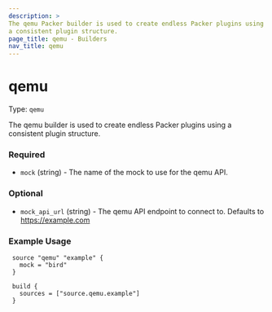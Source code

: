 ```yaml
---
description: >
The qemu Packer builder is used to create endless Packer plugins using
a consistent plugin structure.
page_title: qemu - Builders
nav_title: qemu
---
```


# qemu

Type: `qemu`

<!--
  Include a short description about the builder. This is a good place
  to call out what the builder does, and any requirements for the given
  builder environment. See https://www.packer.io/docs/builders/null
-->

The qemu builder is used to create endless Packer plugins using
a consistent plugin structure.


<!-- Builder Configuration Fields -->

### Required

- `mock` (string) - The name of the mock to use for the qemu API.


<!--
  Optional Configuration Fields

  Configuration options that are not required or have reasonable defaults
  should be listed under the optionals section. Defaults values should be
  noted in the description of the field
-->

### Optional

- `mock_api_url` (string) - The qemu API endpoint to connect to.
Defaults to https://example.com



<!--
  A basic example on the usage of the builder. Multiple examples
  can be provided to highlight various build configurations.

-->
### Example Usage


```hcl
 source "qemu" "example" {
   mock = "bird"
 }

 build {
   sources = ["source.qemu.example"]
 }
```


